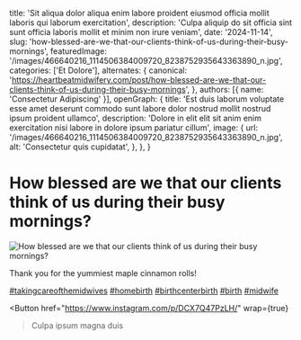   title: 'Sit aliqua dolor aliqua enim labore proident eiusmod officia mollit laboris qui laborum exercitation',
  description: 'Culpa aliquip do sit officia sint sunt officia laboris mollit et minim non irure veniam',
  date: '2024-11-14',
  slug: 'how-blessed-are-we-that-our-clients-think-of-us-during-their-busy-mornings',
  featuredImage: '/images/466640216_1114506384009720_8238752935643363890_n.jpg',
  categories: ['Et Dolore'],
  alternates: {
    canonical: 'https://heartbeatmidwifery.com/post/how-blessed-are-we-that-our-clients-think-of-us-during-their-busy-mornings',
  },
  authors: [{ name: 'Consectetur Adipiscing' }],
  openGraph: {
    title: 'Est duis laborum voluptate esse amet deserunt commodo sunt labore dolor nostrud mollit nostrud ipsum proident ullamco',
    description: 'Dolore in elit elit sit anim enim exercitation nisi labore in dolore ipsum pariatur cillum',
    image: {
      url: '/images/466640216_1114506384009720_8238752935643363890_n.jpg',
      alt: 'Consectetur quis cupidatat',
    },
  },
}


# How blessed are we that our clients think of us during their busy mornings?

<Image
  src="/images/466640216_1114506384009720_8238752935643363890_n.jpg"
  size="large"
  wrap={true}
  alt="How blessed are we that our clients think of us during their busy mornings?"
/>

Thank you for the yummiest maple cinnamon rolls!

[#takingcareofthemidwives](https://www.instagram.com/explore/tags/takingcareofthemidwives/) [#homebirth](https://www.instagram.com/explore/tags/homebirth/) [#birthcenterbirth](https://www.instagram.com/explore/tags/birthcenterbirth/) [#birth](https://www.instagram.com/explore/tags/birth/) [#midwife](https://www.instagram.com/explore/tags/midwife/)

<Button
  href="https://www.instagram.com/p/DCX7Q47PzLH/"
  wrap={true}
>Culpa ipsum magna duis</Button>
